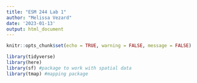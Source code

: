 ```yaml
---
title: "ESM 244 Lab 1"
author: "Melissa Vezard"
date: '2023-01-13'
output: html_document
---
```


```r
knitr::opts_chunk$set(echo = TRUE, warning = FALSE, message = FALSE)

library(tidyverse)
library(here)
library(sf) #package to work with spatial data
library(tmap) #mapping package
```


